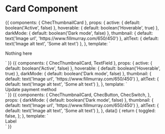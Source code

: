 
<Meta title="Components/Thumbnail Card" component={ChecThumbnailCard} />

# Card Component

<Props of={ChecThumbnailCard} />

<Preview>
  <Story name="Default">
    {{
      components: {
        ChecThumbnailCard
      },
      props: {
        active: {
          default: boolean('Active', false)
        },
        hoverable: {
          default: boolean('Hoverable', true)
        },
        darkMode: {
          default: boolean('Dark mode', false)
        },
        thumbnail: {
          default: text('Image url', 'https://www.fillmurray.com/650/450')
        },
        altText: {
          default: text('Image alt text', 'Some alt text')
        },
      },
      template: `
        <div class="p-16 flex justify-center w-full bg-gray-100">
          <ChecThumbnailCard
            :active="active"
            :hoverable="hoverable"
            :thumbnail="thumbnail"
            :alt-text="altText"
            :dark-mode="darkMode"
            class="w-1/2"
          >
            <p class="self-center mx-auto">Nothing here</p>
          </ChecThumbnailCard>
        </div>`
    }}
  </Story>
</Preview>

<Preview>
  <Story name="With form">
    {{
      components: {
        ChecThumbnailCard,
        TextField
      },
      props: {
        active: {
          default: boolean('Active', false)
        },
        hoverable: {
          default: boolean('Hoverable', true)
        },
        darkMode: {
          default: boolean('Dark mode', false)
        },
        thumbnail: {
          default: text('Image url', 'https://www.fillmurray.com/650/450')
        },
        altText: {
          default: text('Image alt text', 'Some alt text')
        },
      },
      template: `
        <div class="p-16 flex justify-center w-full bg-gray-100">
          <ChecThumbnailCard
            :active="active"
            :hoverable="hoverable"
            :thumbnail="thumbnail"
            :alt-text="altText"
            :dark-mode="darkMode"
            class="w-1/2"
          >
            <span class="block text-lg font-bold mb-4">
              Update payment method
            </span>
            <!-- flex grid -->
            <div class="flex -mx-2">
              <div class="w-1/2 px-2">
                <TextField
                  class="w-full"
                  placeholder="First Name"
                  :style-variant="darkMode ? 'dark' : 'light'"
                />
              </div>
              <div class="w-1/2 px-2">
                <TextField
                  class="w-full"
                  placeholder="Last Name"
                  :style-variant="darkMode ? 'dark' : 'light'"
                />
              </div>
            </div>
          </ChecThumbnailCard>
        </div>`
    }}
  </Story>
</Preview>

<Preview>
  <Story name="With switch">
    {{
      components: {
        ChecThumbnailCard,
        ChecButton,
        ChecSwitch,
      },
      props: {
        darkMode: {
          default: boolean('Dark mode', false)
        },
        thumbnail: {
          default: text('Image url', 'https://www.fillmurray.com/650/450')
        },
        altText: {
          default: text('Image alt text', 'Some alt text')
        },
      },
      data() {
        return {
          toggled: false,
        };
      },
      template: `
        <div class="p-16 flex justify-center w-full bg-gray-100">
          <ChecThumbnailCard
            :active="toggled"
            :hoverable="hoverable"
            :thumbnail="thumbnail"
            :alt-text="altText"
            :dark-mode="darkMode"
            inner-class="flex flex-grow justify-between"
            class="w-1/2"
          >
            <ChecSwitch
              name="Theme Name"
              v-model="toggled"
              :dark-mode="darkMode"
              variant="round"
            >
              Label
            </ChecSwitch>
            <ChecButton
              color="green"
              icon="chec"
              tag-type="link"
            />
          </ChecThumbnailCard>
        </div>`
    }}
  </Story>
</Preview>

